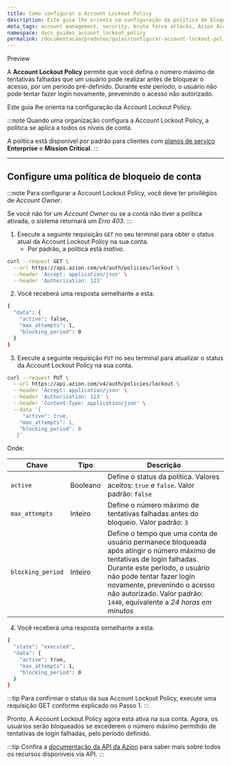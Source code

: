 ```yaml
---
title: Como configurar a Account Lockout Policy
description: Este guia lhe orienta na configuração da política de bloqueio de conta para proteger sua conta contra acesso não autorizado.
meta_tags: account management, security, brute force attacks, Azion Account Lockout Policy, política de bloqueio de conta
namespace: docs_guides_account_lockout_policy
permalink: /documentacao/produtos/guias/configurar-account-lockout-policy/
---
```



<Tag severity="info" client:only="vue">Preview</Tag>

A **Account Lockout Policy** permite que você defina o número máximo de tentativas falhadas que um usuário pode realizar antes de bloquear o acesso, por um período pré-definido. Durante este período, o usuário não pode tentar fazer login novamente, prevenindo o acesso não autorizado.

Este guia lhe orienta na configuração da Account Lockout Policy.

<LinkButton link="/pt-br/documentacao/produtos/gestao-de-contas/account-lockout-policy/" label="Saiba mais sobre Account Lockout Policy" severity="secondary" target="_blank" />

:::note
Quando uma organização configura a Account Lockout Policy, a política se aplica a todos os níveis de conta.

A política está disponível por padrão para clientes com [planos de serviço](https://www.azion.com/pt-br/servicos-profissionais/) **Enterprise** e **Mission Critical**.
:::

---

## Configure uma política de bloqueio de conta

:::note
Para configurar a Account Lockout Policy, você deve ter privilégios de *Account Owner*.

Se você não for um *Account Owner* ou se a conta não tiver a política ativada, o sistema retornará um *Erro 403*.
:::

1. Execute a seguinte requisição `GET` no seu terminal para obter o status atual da Account Lockout Policy na sua conta.
    - Por padrão, a política está *inativo*.

```bash
curl --request GET \
  --url https://api.azion.com/v4/auth/policies/lockout \
  --header 'Accept: application/json' \
  --header 'Authorization: 123'
```

2. Você receberá uma resposta semelhante a esta:

```bash
{
  "data": {
    "active": false,
    "max_attempts": 1,
    "blocking_period": 0
  }
}
```

3. Execute a seguinte requisição `PUT` no seu terminal para atualizar o status da Account Lockout Policy na sua conta.

```bash
curl --request PUT \
  --url https://api.azion.com/v4/auth/policies/lockout \
  --header 'Accept: application/json' \
  --header 'Authorization: 123' \
  --header 'Content-Type: application/json' \
  --data '{
 	 "active": true,
  	"max_attempts": 1,
  	"blocking_period": 0
   }'
```

Onde: 

| Chave | Tipo | Descrição |
| ----------- | ----------- | ----------- |
| `active` | Booleano | Define o status da política. Valores aceitos: `true` e `false`. Valor padrão: `false` |
| `max_attempts` | Inteiro | Define o número máximo de tentativas falhadas antes do bloqueio. Valor padrão: `3` |
| `blocking_period` | Inteiro | Define o tempo que uma conta de usuário permanece bloqueada após atingir o número máximo de tentativas de login falhadas. Durante este período, o usuário não pode tentar fazer login novamente, prevenindo o acesso não autorizado. Valor padrão: `1440`, equivalente a *24 horas em minutos* |

4. Você receberá uma resposta semelhante a esta:

```bash
{
  "state": "executed",
  "data": {
    "active": true,
    "max_attempts": 1,
    "blocking_period": 0
  }
}
```

:::tip
Para confirmar o status da sua Account Lockout Policy, execute uma requisição GET conforme explicado no Passo 1.
:::

Pronto. A Account Lockout Policy agora está ativa na sua conta. Agora, os usuários serão bloqueados se excederem o número máximo permitido de tentativas de login falhadas, pelo período definido.

:::tip
Confira a [documentação da API da Azion](https://api.azion.com/) para saber mais sobre todos os recursos disponíveis via API.
:::